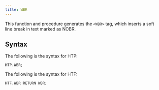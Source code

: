 ```yaml
---
title: WBR
---
```


This function and procedure generates the `<WBR>` tag, which inserts a soft line break in text marked as NOBR.

## Syntax

The following is the syntax for HTP:

```
HTP.WBR;
```

The following is the syntax for HTF:

```
HTF.WBR RETURN WBR;
```
